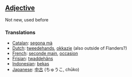 ==[[Adjective]]==

Not new, used before

===Translations===
*[[Catalan]]: [[segona mà]]
*[[Dutch]]: [[tweedehands]], [[okkazie]] (also outside of Flanders?)
*[[French]]: [[seconde main]], [[occasion]]
*[[Frisian]]: [[twaddehâns]]
*[[Indonesian]]: [[bekas]]
*[[Japanese]]: [[中古]] (ちゅうこ, chūko)